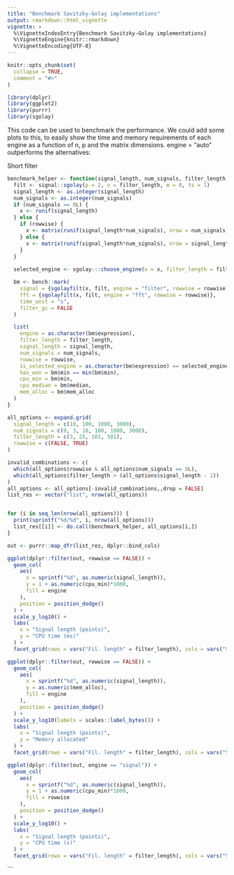 ```yaml
---
title: "Benchmark Savitzky-Golay implementations"
output: rmarkdown::html_vignette
vignette: >
  %\VignetteIndexEntry{Benchmark Savitzky-Golay implementations}
  %\VignetteEngine{knitr::rmarkdown}
  %\VignetteEncoding{UTF-8}
---
```


```r
knitr::opts_chunk$set(
  collapse = TRUE,
  comment = "#>"
)
```



```r
library(dplyr)
library(ggplot2)
library(purrr)
library(sgolay)
```


This code can be used to benchmark the performance.
We could add some plots to this, to easily show the time and memory requirements
of each engine as a function of n, p and the matrix dimensions.
engine = "auto" outperforms the alternatives:

Short filter

```r
benchmark_helper <- function(signal_length, num_signals, filter_length, rowwise) {
  filt <- signal::sgolay(p = 2, n = filter_length, m = 0, ts = 1)
  signal_length <- as.integer(signal_length)
  num_signals <- as.integer(num_signals)
  if (num_signals == 0L) {
    x <- runif(signal_length)
  } else {
    if (rowwise) {
      x <- matrix(runif(signal_length*num_signals), nrow = num_signals, ncol = signal_length)
    } else {
      x <- matrix(runif(signal_length*num_signals), nrow = signal_length, ncol = num_signals)
    }
  }
  
  selected_engine <- sgolay:::choose_engine(x = x, filter_length = filter_length, orig_engine = "auto")

  bm <- bench::mark(
    signal = {sgolayfilt(x, filt, engine = "filter", rowwise = rowwise)},
    fft = {sgolayfilt(x, filt, engine = "fft", rowwise = rowwise)},
    time_unit = "s",
    filter_gc = FALSE
  )

  list(
    engine = as.character(bm$expression), 
    filter_length = filter_length, 
    signal_length = signal_length,
    num_signals = num_signals,
    rowwise = rowwise,
    is_selected_engine = as.character(bm$expression) == selected_engine,
    has_won = bm$min == min(bm$min),
    cpu_min = bm$min,
    cpu_median = bm$median,
    mem_alloc = bm$mem_alloc
  )
}

all_options <- expand.grid(
  signal_length = c(10, 100, 1000, 3000),
  num_signals = c(0, 3, 10, 100, 1000, 3000),
  filter_length = c(3, 25, 101, 501),
  rowwise = c(FALSE, TRUE)
)

invalid_combinations <- c(
  which(all_options$rowwise & all_options$num_signals == 0L),
  which(all_options$filter_length > (all_options$signal_length - 1))
)
all_options <- all_options[-invalid_combinations,,drop = FALSE]
list_res <- vector("list", nrow(all_options))


for (i in seq_len(nrow(all_options))) {
  print(sprintf("%d/%d", i, nrow(all_options)))
  list_res[[i]] <- do.call(benchmark_helper, all_options[i,])
}
```

```r
out <- purrr::map_dfr(list_res, dplyr::bind_cols)
```



```r
ggplot(dplyr::filter(out, rowwise == FALSE)) + 
  geom_col(
    aes(
      x = sprintf("%d", as.numeric(signal_length)),
      y = 1 + as.numeric(cpu_min)*1000,
      fill = engine
    ),
    position = position_dodge()
  ) + 
  scale_y_log10() +
  labs(
    x = "Signal length (points)",
    y = "CPU time (ms)"
  ) +
  facet_grid(rows = vars("Fil. length" = filter_length), cols = vars("Signals" = num_signals), labeller = label_both)
```


```r
ggplot(dplyr::filter(out, rowwise == FALSE)) + 
  geom_col(
    aes(
      x = sprintf("%d", as.numeric(signal_length)),
      y = as.numeric(mem_alloc),
      fill = engine
    ),
    position = position_dodge()
  ) + 
  scale_y_log10(labels = scales::label_bytes()) +
  labs(
    x = "Signal length (points)",
    y = "Memory allocated"
  ) +
  facet_grid(rows = vars("Fil. length" = filter_length), cols = vars("Signals" = num_signals), labeller = label_both)
```



```r
ggplot(dplyr::filter(out, engine == "signal")) + 
  geom_col(
    aes(
      x = sprintf("%d", as.numeric(signal_length)),
      y = 1 + as.numeric(cpu_min)*1000,
      fill = rowwise
    ),
    position = position_dodge()
  ) + 
  scale_y_log10() +
  labs(
    x = "Signal length (points)",
    y = "CPU time (s)"
  ) +
  facet_grid(rows = vars("Fil. length" = filter_length), cols = vars("Signals" = num_signals), labeller = label_both)
```
```

